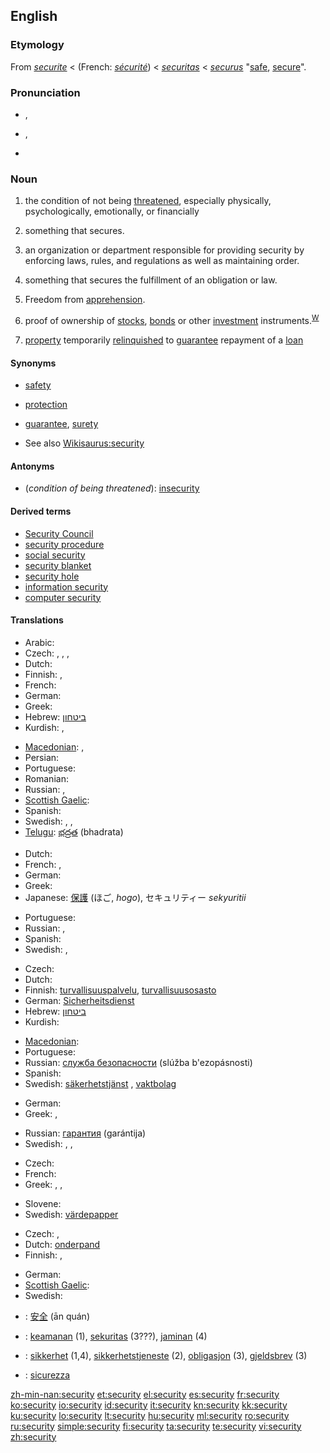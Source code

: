{{wikipedia|dab=security}}
==English==

===Etymology===
From {{etyl|enm}} ''[[securite]]'' < {{etyl|fro}} (French: ''[[sécurité]]'') < {{etyl|la}} ''[[securitas]]'' < {{etyl|la}} ''[[securus]]'' "[[safe]], [[secure]]".

===Pronunciation===
* {{a|RP}} {{IPA|/sɪˈkjʊəɹəti/}}, {{SAMPA|/sI"kjU@r@ti/}}
* {{a|GenAm}} {{IPA|/səˈkjuɹ.ɪˌti}}, {{SAMPA|/sI"kjUr@ti/}}
* {{audio|En-us-security.ogg|Audio (US)}}

===Noun===
{{wikipedia}}
{{en-noun|securit|ies|-}}

# {{uncountable}} the condition of not being [[threaten]]ed, especially physically, psychologically, emotionally, or financially
# {{countable}} something that secures.
# an organization or department responsible for providing security by enforcing laws, rules, and regulations as well as maintaining order.
# {{legal}} something that secures the fulfillment of an obligation or law.
# {{legal}} Freedom from [[apprehension]].
# {{finance}} proof of ownership of [[stock]]s, [[bond]]s or other [[investment]] instruments.<sup>[[W:Security (finance)|W]]</sup>
# {{finance}} [[property]] temporarily [[relinquish]]ed to [[guarantee]] repayment of a [[loan]]

====Synonyms====
* {{sense|condition of not being threatened}} [[safety]]
* {{sense|something that secures}} [[protection]]
* {{sense|something that secures the fulfillment of an obligation}} [[guarantee]], [[surety]]
* See also [[Wikisaurus:security]]

====Antonyms====
* (''condition of being threatened''): [[insecurity]]

====Derived terms====
* [[Security Council]]
* [[security procedure]]
* [[social security]]
* [[security blanket]]
* [[security hole]]
* [[information security]]
* [[computer security]]

====Translations====
{{trans-top|condition of not being threatened}}
* Arabic: {{Arab|[[أمان]]}}
* Czech: {{t-|cs|bezpečí|n}}, {{t-|cs|bezpečnost|f}}, {{t-|cs|jistota|f}}, {{t-|cs|zajištění|n}}
* Dutch: {{t+|nl|veiligheid|f}}
* Finnish: {{t+|fi|turvallisuus}}, {{t-|fi|turva}}
* French: {{t+|fr|sécurité|f}}
* German: {{t+|de|Sicherheit|f}}
* Greek: {{t|el|ασφάλεια|f|tr=asfália|sc=Grek}}
* Hebrew: [[ביטחון]] {{romanization of Hebrew|bitakhón}} {{m}}
* Kurdish: {{t+|ku|ئه‌مانه‌ت|sc=ku-Arab}}, {{t-|ku|ئاشتی|sc=ku-Arab}}
{{trans-mid}}
* [[Macedonian]]: {{t|mk|безбедност|f|tr=bézbednost|xs=Macedonian}},  {{t|mk|сигурност|f|tr=sígurnost|xs=Macedonian}}
* Persian: {{t-|fa|امنیت|xs=Persian}}
* Portuguese: {{t+|pt|segurança|f}}
* Romanian: {{t+|ro|securitate|f}}
* Russian: {{t+|ru|безопасность|f|tr=b'ezopásnost'|sc=Cyrl}}, {{t+|ru|надёжность|f|tr=nad'óžnost'|sc=Cyrl}}
* [[Scottish Gaelic]]: {{t-|gd|tèarainteachd|f|xs=Scottish Gaelic}}
* Spanish: {{t+|es|seguridad|f}}
* Swedish: {{t+|sv|säkerhet|c}}, {{t+|sv|trygghet|c}}, {{t+|sv|trygghetskänsla|c}}
* [[Telugu]]: [[భద్రత]] (bhadrata)
{{trans-bottom}}

{{trans-top|something that secures}}
* Dutch: {{t+|nl|beveiliging|f}}
* French: {{t+|fr|sécurité|f}}, {{t+|fr|sécurisant|m}}
* German: {{t+|de|Sicherheit|f}}
* Greek: {{t|el|ασφάλεια|f|tr=asfália|sc=Grek}}
* Japanese: [[保護]] (ほご, ''hogo''), セキュリティー ''sekyuritii''
{{trans-mid}}
* Portuguese: {{t+|pt|segurança|f}}
* Russian: {{t+|ru|защита|f|tr=zaš'íta|sc=Cyrl}}, {{t+|ru|гарантия|f|tr=garántija|sc=Cyrl}}
* Spanish: {{t+|es|seguridad|f}}
* Swedish: {{t+|sv|skydd|n}}, {{t+|sv|säkerhetsåtgärd|c}}
{{trans-bottom}}

{{trans-top|organization or department responsible for providing security}}
* Czech: {{t-|cs|ostraha|f}}
* Dutch: {{t|nl|veiligheidsdienst|m}}
* Finnish: [[turvallisuuspalvelu]], [[turvallisuusosasto]]
* German: [[Sicherheitsdienst]] {{m}}
* Hebrew: [[ביטחון]] {{romanization of Hebrew|bitakhón}} {{m}}
* Kurdish: {{t+|ku|ئاسایش|sc=ku-Arab}}
{{trans-mid}}
* [[Macedonian]]: {{t|mk|обезбедување|n|tr=obezbedúvanje|xs=Macedonian}}
* Portuguese: {{t+|pt|segurança|f}}
* Russian: [[служба безопасности]] (slúžba b'ezopásnosti) {{f}}
* Spanish: {{t+|es|seguridad|f}}
* Swedish: [[säkerhetstjänst]] {{c}}, [[vaktbolag]] {{c}}
{{trans-bottom}}

{{trans-top|something that secures the fulfillment of an obligation}}
* German: {{t+|de|Sicherheit|f}}
* Greek: {{t|el|εχέγγυο|n|tr=ekhégio|sc=Grek}},  {{t|el|εγγύηση|f|tr=egí'isi|sc=Grek}}
{{trans-mid}}
* Russian: [[гарантия]] (garántija) {{f}}
* Swedish: {{t+|sv|borgen|c}}, {{t+|sv|garanti|c}}, {{t+|sv|säkerhet|c}}
{{trans-bottom}}

{{trans-top|finance: proof of ownership}}
* Czech: {{t-|cs|cenný papír|m}}
* French: {{t+|fr|titre|m}}
* Greek: {{t|el|αξιόγραφο|n|tr=aksiógrafo|sc=Grek}},  {{t|el|αξία|f|tr=aksía|sc=Grek}},  {{t|el|χρηματόγραφο|n|tr=khrimatógrafo|sc=Grek}}
{{trans-mid}}
* Slovene: {{t|sl|vrednostni papir|m}}
* Swedish: [[värdepapper]] {{n}}
{{trans-bottom}}

{{trans-top|finance: property temporarily relinquished}}
* Czech: {{t-|cs|zástava|f}}, {{t-|cs|záruka|f}}
* Dutch: [[onderpand]] {{n}}
* Finnish: {{t-|fi|takaus}}, {{t+|fi|pantti}}
{{trans-mid}}
* German: {{t+|de|Sicherheit|f}}
* [[Scottish Gaelic]]: {{t-|gd|urras|m|xs=Scottish Gaelic}}
* Swedish: {{t+|sv|säkerhet|c}}
{{trans-bottom}}

{{checktrans-top}}
* {{ttbc|Chinese}}: [[安全]] (ān quán)
* {{ttbc|Indonesian}}: [[keamanan]] (1), [[sekuritas]] (3???), [[jaminan]] (4)
* {{ttbc|Norwegian}}: [[sikkerhet]] {{m}} (1,4), [[sikkerhetstjeneste]] {{m}} (2), [[obligasjon]] {{m}} (3), [[gjeldsbrev]] {{n}} (3)
* {{ttbc|Italian}}: [[sicurezza]] {{f}}
{{trans-bottom}}

[[zh-min-nan:security]]
[[et:security]]
[[el:security]]
[[es:security]]
[[fr:security]]
[[ko:security]]
[[io:security]]
[[id:security]]
[[it:security]]
[[kn:security]]
[[kk:security]]
[[ku:security]]
[[lo:security]]
[[lt:security]]
[[hu:security]]
[[ml:security]]
[[ro:security]]
[[ru:security]]
[[simple:security]]
[[fi:security]]
[[ta:security]]
[[te:security]]
[[vi:security]]
[[zh:security]]